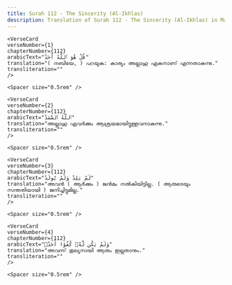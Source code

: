 ```yaml
---
title: Surah 112 - The Sincerity (Al-Ikhlas)  
description: Translation of Surah 112 - The Sincerity (Al-Ikhlas) in Malayalam
---
```







    <VerseCard 
    verseNumber={1}
    chapterNumber={112}
    arabicText="قُلْ هُوَ ٱللَّهُ أَحَدٌ"
    translation="( നബിയേ, ) പറയുക: കാര്യം അല്ലാഹു ഏകനാണ്‌ എന്നതാകുന്നു."
    transliteration=""
    />

    <Spacer size="0.5rem" />
                
    <VerseCard 
    verseNumber={2}
    chapterNumber={112}
    arabicText="ٱللَّهُ ٱلصَّمَدُ"
    translation="അല്ലാഹു ഏവര്‍ക്കും ആശ്രയമായിട്ടുള്ളവനാകുന്നു."
    transliteration=""
    />

    <Spacer size="0.5rem" />
                
    <VerseCard 
    verseNumber={3}
    chapterNumber={112}
    arabicText="لَمْ يَلِدْ وَلَمْ يُولَدْ"
    translation="അവന്‍ ( ആര്‍ക്കും ) ജന്‍മം നല്‍കിയിട്ടില്ല. ( ആരുടെയും സന്തതിയായി ) ജനിച്ചിട്ടുമില്ല."
    transliteration=""
    />

    <Spacer size="0.5rem" />
                
    <VerseCard 
    verseNumber={4}
    chapterNumber={112}
    arabicText="وَلَمْ يَكُن لَّهُۥ كُفُوًا أَحَدٌۢ"
    translation="അവന്ന്‌ തുല്യനായി ആരും ഇല്ലതാനും."
    transliteration=""
    />

    <Spacer size="0.5rem" />
                